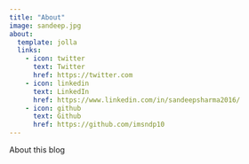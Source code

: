 ```yaml
---
title: "About"
image: sandeep.jpg
about:
  template: jolla
  links:
    - icon: twitter
      text: Twitter
      href: https://twitter.com
    - icon: linkedin
      text: LinkedIn
      href: https://www.linkedin.com/in/sandeepsharma2016/
    - icon: github
      text: Github
      href: https://github.com/imsndp10
---
```


About this blog
